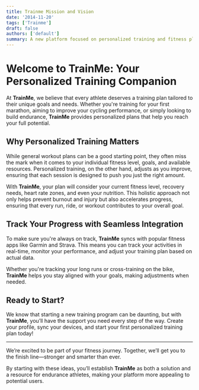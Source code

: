 ```yaml
---
title: Trainme Mission and Vision
date: '2014-11-20'
tags: ['Trainme']
draft: false
authors: ['default']
summary: A new platform focused on personalized training and fitness plans for endurance sports
---
```


# Welcome to TrainMe: Your Personalized Training Companion

At **TrainMe**, we believe that every athlete deserves a training plan tailored to their unique goals and needs. Whether you're training for your first marathon, aiming to improve your cycling performance, or simply looking to build endurance, **TrainMe** provides personalized plans that help you reach your full potential.

## Why Personalized Training Matters

While general workout plans can be a good starting point, they often miss the mark when it comes to your individual fitness level, goals, and available resources. Personalized training, on the other hand, adjusts as you improve, ensuring that each session is designed to push you just the right amount.

With **TrainMe**, your plan will consider your current fitness level, recovery needs, heart rate zones, and even your nutrition. This holistic approach not only helps prevent burnout and injury but also accelerates progress, ensuring that every run, ride, or workout contributes to your overall goal.

## Track Your Progress with Seamless Integration

To make sure you're always on track, **TrainMe** syncs with popular fitness apps like Garmin and Strava. This means you can track your activities in real-time, monitor your performance, and adjust your training plan based on actual data.

Whether you're tracking your long runs or cross-training on the bike, **TrainMe** helps you stay aligned with your goals, making adjustments when needed.

## Ready to Start?

We know that starting a new training program can be daunting, but with **TrainMe**, you’ll have the support you need every step of the way. Create your profile, sync your devices, and start your first personalized training plan today!

---

We’re excited to be part of your fitness journey. Together, we’ll get you to the finish line—stronger and smarter than ever.

By starting with these ideas, you’ll establish **TrainMe** as both a solution and a resource for endurance athletes, making your platform more appealing to potential users.

